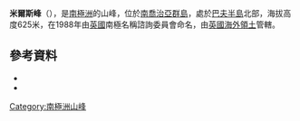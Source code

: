 {{coord|54|16|S|36|21|W|source:GNIS|display=title}}

'''米爾斯峰'''（{{lang-en|Mills Peak}}），是[[南極洲|南極洲]]的山峰，位於[[南喬治亞群島|南喬治亞群島]]，處於[[巴夫半島|巴夫半島]]北部，海拔高度625米，在1988年由[[英國|英國]]南極名稱諮詢委員會命名，由[[英國海外領土|英國海外領土]]管轄。

==參考資料==
*{{cite gnis | type = antarid | id = 10014| name = Mills Peak| accessdate = 2013-10-18}}
*{{usgs-gazetteer|id=10014| name = Mills Peak}}

{{Antarctica-geo-stub}}
[[Category:南極洲山峰|Category:南極洲山峰]]